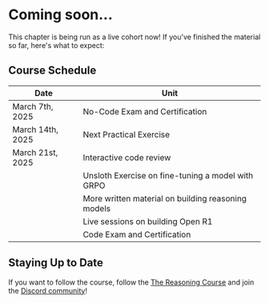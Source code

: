 # Coming soon...

This chapter is being run as a live cohort now! If you've finished the material so far, here's what to expect:

## Course Schedule

| Date | Unit |
|------|------|
| March 7th, 2025 | No-Code Exam and Certification |
| March 14th, 2025 | Next Practical Exercise |
| March 21st, 2025 | Interactive code review |
| | Unsloth Exercise on fine-tuning a model with GRPO |
| | More written material on building reasoning models |
| | Live sessions on building Open R1 |
| | Code Exam and Certification |

## Staying Up to Date

If you want to follow the course, follow the [The Reasoning Course](https://huggingface.co/reasoning-course) and join the [Discord community](https://discord.gg/F3vZujJH)!